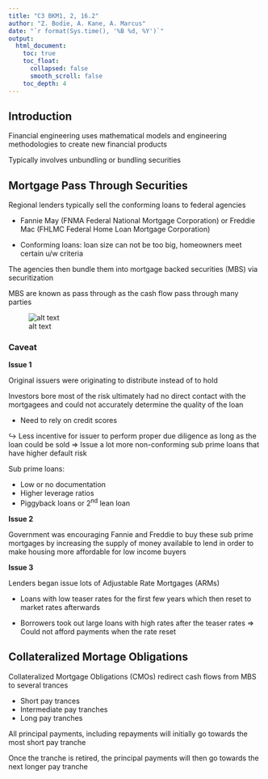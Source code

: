 ```yaml
---
title: "C3 BKM1, 2, 16.2"
author: "Z. Bodie, A. Kane, A. Marcus"
date: "`r format(Sys.time(), '%B %d, %Y')`"
output: 
  html_document:
    toc: true
    toc_float:
      collapsed: false
      smooth_scroll: false
    toc_depth: 4
---
```


## Introduction

Financial engineering uses mathematical models and engineering methodologies to create new financial products

Typically involves unbundling or bundling securities

## Mortgage Pass Through Securities

Regional lenders typically sell the conforming loans to federal agencies

* Fannie May (FNMA Federal National Mortgage Corporation) or Freddie Mac (FHLMC Federal Home Loan Mortgage Corporation)

* Conforming loans: loan size can not be too big, homeowners meet certain u/w criteria

The agencies then bundle them into mortgage backed securities (MBS) via securitization

MBS are known as pass through as the cash flow pass through many parties

![alt text](figures/Exam 9 - 15.png)

### Caveat

**Issue 1**

Original issuers were originating to distribute instead of to hold

Investors bore most of the risk ultimately had no direct contact with the mortgagees and could not accurately determine the quality of the loan

* Need to rely on credit scores
    
$\hookrightarrow$ Less incentive for issuer to perform proper due diligence as long as the loan could be sold $\Rightarrow$ Issue a lot more non-conforming sub prime loans that have higher default risk

Sub prime loans:

* Low or no documentation
* Higher leverage ratios
* Piggyback loans or 2^nd^ lean loan

**Issue 2**

Government was encouraging Fannie and Freddie to buy these sub prime mortgages by increasing the supply of money available to lend in order to make housing more affordable for low income buyers

**Issue 3**

Lenders began issue lots of Adjustable Rate Mortgages (ARMs)

* Loans with low teaser rates for the first few years which then reset to market rates afterwards

* Borrowers took out large loans with high rates after the teaser rates $\Rightarrow$ Could not afford payments when the rate reset

## Collateralized Mortage Obligations

Collateralized Mortgage Obligations (CMOs) redirect cash flows from MBS to several trances

* Short pay trances
* Intermediate pay tranches
* Long pay tranches

All principal payments, including repayments will initially go towards the most short pay tranche

Once the tranche is retired, the principal payments will then go towards the next longer pay tranche